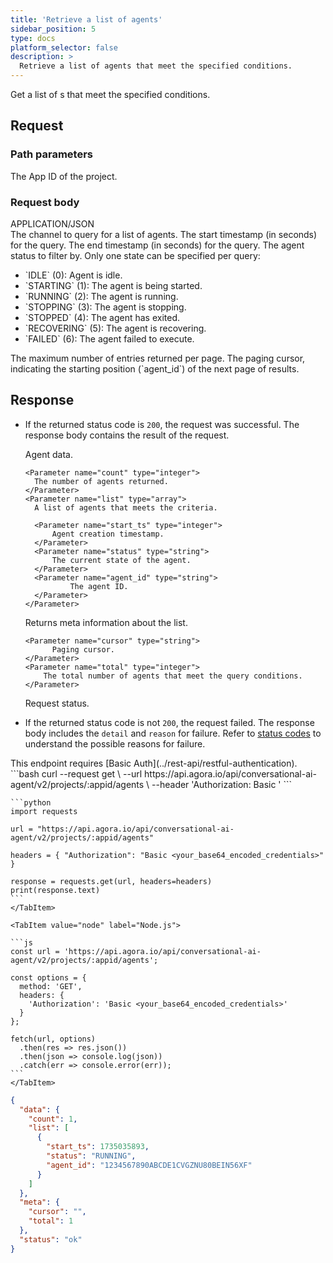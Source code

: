 ```yaml
---
title: 'Retrieve a list of agents'
sidebar_position: 5
type: docs
platform_selector: false
description: >
  Retrieve a list of agents that meet the specified conditions.
---
```





<RestAPILayout>
  <LeftColumn
    title={frontMatter.title}
    method="GET"
    endpoint="https://api.agora.io/api/conversational-ai-agent/v2/projects/{appid}/agents"
  >

Get a list of <Vpd k="AGENT" />s that meet the specified conditions.

## Request

### Path parameters

<PathParameter name="appid" type="string" required={true}>
  The App ID of the project.
</PathParameter>

### Request body

<div class="api-mime-type">APPLICATION/JSON</div>

<ParameterList title="BODY">
  <Parameter name="channel" type="string" required={false}>
    The channel to query for a list of agents.
  </Parameter>
  <Parameter name="from_time" type="number" required={false} defaultValue="2 hours ago">
    The start timestamp (in seconds) for the query.
  </Parameter>
    <Parameter name="to_time" type="number" required={false} defaultValue="Current time">
    The end timestamp (in seconds) for the query. 
  </Parameter>
  <Parameter 
    name="status" 
    type="string" 
    required={false}
    possibleValues="IDLE, STARTING, RUNNING, STOPPING, STOPPED, RECOVERING, FAILED"
  >
    The agent status to filter by. Only one state can be specified per query:
    <ul>
      <li>`IDLE` (0): Agent is idle.</li>
      <li>`STARTING` (1): The agent is being started.</li>
      <li>`RUNNING` (2): The agent is running.</li>
      <li>`STOPPING` (3): The agent is stopping.</li>
      <li>`STOPPED` (4): The agent has exited.</li>
      <li>`RECOVERING` (5): The agent is recovering.</li>
      <li>`FAILED` (6): The agent failed to execute.</li>
    </ul>
  </Parameter>
  <Parameter name="limit" type="string" required={false} defaultValue="20">
  The maximum number of entries returned per page.
  </Parameter>
  <Parameter name="cursor" type="string" required={false}>
  The paging cursor, indicating the starting position (`agent_id`) of the next page of results.
  </Parameter>
</ParameterList>

## Response

- If the returned status code is `200`, the request was successful. The response body contains the result of the request.

  <ParameterList title="OK">
    <Parameter name="data" type="object">
      Agent data.

      <Parameter name="count" type="integer">
      	The number of agents returned.
      </Parameter>
      <Parameter name="list" type="array">
      	A list of agents that meets the criteria.

        <Parameter name="start_ts" type="integer">
      		Agent creation timestamp.
        </Parameter>
        <Parameter name="status" type="string">
      		The current state of the agent.
        </Parameter>
        <Parameter name="agent_id" type="string">
      			The agent ID.
        </Parameter>                
      </Parameter>
    </Parameter>
    
    <Parameter name="meta" type="object">
      Returns meta information about the list.

      <Parameter name="cursor" type="string">
        	Paging cursor.
      </Parameter>
      <Parameter name="total" type="integer">
          The total number of agents that meet the query conditions.
      </Parameter>       
    </Parameter>
    
    <Parameter name="status" type="string">
    Request status.
    </Parameter> 
  </ParameterList>

- If the returned status code is not `200`, the request failed. The response body includes the `detail` and `reason` for failure. Refer to [status codes](../rest-api/reference#response-status-codes) to understand the possible reasons for failure.
      
</LeftColumn>

<RightColumn>

<Section title="Authorization">
This endpoint requires [Basic Auth](../rest-api/restful-authentication).
</Section>

<Section title="Request example">

  <Tabs groupId="code-examples">
    <TabItem value="curl" label="curl" default>
      ```bash
      curl --request get \
        --url https://api.agora.io/api/conversational-ai-agent/v2/projects/:appid/agents \
        --header 'Authorization: Basic <credentials>'
      ```
    </TabItem>
    <TabItem value="python" label="Python">

    ```python
    import requests

    url = "https://api.agora.io/api/conversational-ai-agent/v2/projects/:appid/agents"

    headers = { "Authorization": "Basic <your_base64_encoded_credentials>" }

    response = requests.get(url, headers=headers)
    print(response.text)
    ```
    </TabItem>

    <TabItem value="node" label="Node.js">

    ```js
    const url = 'https://api.agora.io/api/conversational-ai-agent/v2/projects/:appid/agents';

    const options = {
      method: 'GET',
      headers: {
        'Authorization': 'Basic <your_base64_encoded_credentials>'
      }
    };

    fetch(url, options)
      .then(res => res.json())
      .then(json => console.log(json))
      .catch(err => console.error(err));
    ```
    </TabItem>
  </Tabs>
</Section>

<Section title="Response example">

  ```json
  {
    "data": {
      "count": 1,
      "list": [
        {
          "start_ts": 1735035893,
          "status": "RUNNING",
          "agent_id": "1234567890ABCDE1CVGZNU80BEIN56XF"
        }
      ]
    },
    "meta": {
      "cursor": "",
      "total": 1
    },
    "status": "ok"
  }
  ```

</Section>
</RightColumn>
</RestAPILayout>